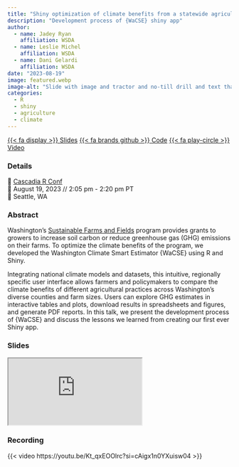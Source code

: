 ```yaml
---
title: "Shiny optimization of climate benefits from a statewide agricultural grant program"
description: "Development process of {WaCSE} shiny app"
author: 
  - name: Jadey Ryan
    affiliation: WSDA
  - name: Leslie Michel
    affiliation: WSDA
  - name: Dani Gelardi
    affiliation: WSDA
date: "2023-08-19"
image: featured.webp
image-alt: "Slide with image and tractor and no-till drill and text that says Washington's Sustainable Farms and Fields Program incentivitizes climate-smart practices"
categories:
  - R
  - shiny
  - agriculture
  - climate
---
```

<span class="listing-btn-group">
<a href="https://jadeynryan.github.io/2023_cascadia-wacse/" class="btn" role="button">{{< fa display >}} Slides</a>
<a href="https://github.com/jadeynryan/2023_cascadia-wacse" class="btn" role="button">{{< fa brands github >}} Code</a>
<a href="https://youtu.be/Kt_qxEOOlrc?si=cAigx1n0YXuisw04" class="btn" role="button">{{< fa play-circle >}} Video</a>
</span>

### Details

👥 [Cascadia R Conf](https://cascadiarconf.com/)  
📆 August 19, 2023 // 2:05 pm - 2:20 pm PT  
🏨 Seattle, WA  

### Abstract

Washington’s [Sustainable Farms and Fields](https://www.scc.wa.gov/programs/sustainable-farms-fields) program provides grants to growers to increase soil carbon or reduce greenhouse gas (GHG) emissions on their farms. To optimize the climate benefits of the program, we developed the Washington Climate Smart Estimator {WaCSE} using R and Shiny.

Integrating national climate models and datasets, this intuitive, regionally specific user interface allows farmers and policymakers to compare the climate benefits of different agricultural practices across Washington’s diverse counties and farm sizes. Users can explore GHG estimates in interactive tables and plots, download results in spreadsheets and figures, and generate PDF reports. In this talk, we present the development process of {WaCSE} and discuss the lessons we learned from creating our first ever Shiny app.

### Slides

<iframe class="slides" src="https://jadeynryan.github.io/2023_cascadia-wacse/"></iframe>

### Recording

{{< video https://youtu.be/Kt_qxEOOlrc?si=cAigx1n0YXuisw04 >}}
